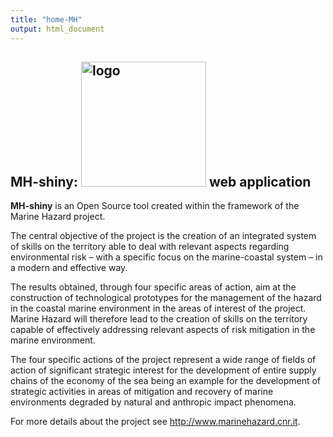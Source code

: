 ```yaml
---
title: "home-MH"
output: html_document
---
```


## MH-shiny: <img src="images/Marine-Hazard-logo.svg" alt="logo" width="200"/> web application   

**MH-shiny** is an Open Source tool created within the framework of the Marine Hazard project. 

The central objective of the project is the creation of an integrated system of skills on the territory able to deal with relevant aspects regarding environmental risk -- with a specific focus on the marine-coastal system -- in a modern and effective way.

The results obtained, through four specific areas of action, aim at the construction of technological prototypes for the management of the hazard in the coastal marine environment in the areas of interest of the project. Marine Hazard will therefore lead to the creation of skills on the territory capable of effectively addressing relevant aspects of risk mitigation in the marine environment.

The four specific actions of the project represent a wide range of fields of action of significant strategic interest for the development of entire supply chains of the economy of the sea being an example for the development of strategic activities in areas of mitigation and recovery of marine environments degraded by natural and anthropic impact phenomena.

For more details about the project see <http://www.marinehazard.cnr.it>.
